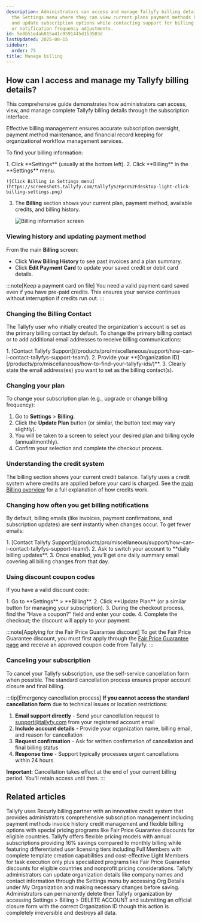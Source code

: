 ```yaml
---
description: Administrators can access and manage Tallyfy billing details through
  the Settings menu where they can view current plans payment methods billing history
  and update subscription options while contacting support for billing contact changes
  or notification frequency adjustments.
id: 5e8b51e4ab015a41c9591445d153503d
lastUpdated: 2025-08-15
sidebar:
  order: 75
title: Manage billing
---
```



## How can I access and manage my Tallyfy billing details?

This comprehensive guide demonstrates how administrators can access, view, and manage complete Tallyfy billing details through the subscription interface.

Effective billing management ensures accurate subscription oversight, payment method maintenance, and financial record keeping for organizational workflow management services.

To find your billing information:

<Steps>
1. Click **Settings** (usually at the bottom left).
2. Click **Billing** in the **Settings** menu.

    ![Click Billing in Settings menu](https://screenshots.tallyfy.com/tallyfy%2Fpro%2Fdesktop-light-click-billing-settings.png)

3. The **Billing** section shows your current plan, payment method, available credits, and billing history.

    ![Billing information screen](https://screenshots.tallyfy.com/tallyfy%2Fpro%2Fdesktop-light-show-billing-info.png)

</Steps>

### Viewing history and updating payment method

From the main **Billing** screen:

*   Click **View Billing History** to see past invoices and a plan summary.
*   Click **Edit Payment Card** to update your saved credit or debit card details.

:::note[Keep a payment card on file]
You need a valid payment card saved even if you have pre-paid credits. This ensures your service continues without interruption if credits run out.
:::

### Changing the Billing Contact

The Tallyfy user who initially created the organization's account is set as the primary billing contact by default. To change the primary billing contact or to add additional email addresses to receive billing communications:

<Steps>
1.  [Contact Tallyfy Support](/products/pro/miscellaneous/support/how-can-i-contact-tallyfys-support-team/).
2.  Provide your **[Organization ID](/products/pro/miscellaneous/how-to-find-your-tallyfy-ids/)**.
3.  Clearly state the email address(es) you want to set as the billing contact(s).
</Steps>

### Changing your plan

To change your subscription plan (e.g., upgrade or change billing frequency):
<Steps>
1.  Go to **Settings** > **Billing**.
2.  Click the **Update Plan** button (or similar, the button text may vary slightly).
3.  You will be taken to a screen to select your desired plan and billing cycle (annual/monthly).
4.  Confirm your selection and complete the checkout process.
</Steps>

### Understanding the credit system

The billing section shows your current credit balance. Tallyfy uses a credit system where credits are applied before your card is charged. See the [main Billing overview](/products/pro/settings/billing/) for a full explanation of how credits work.

### Changing how often you get billing notifications

By default, billing emails (like invoices, payment confirmations, and subscription updates) are sent instantly when changes occur. To get fewer emails:

<Steps>
1. [Contact Tallyfy Support](/products/pro/miscellaneous/support/how-can-i-contact-tallyfys-support-team/).
2. Ask to switch your account to **daily billing updates**.
3. Once enabled, you'll get one daily summary email covering all billing changes from that day.
</Steps>

### Using discount coupon codes

If you have a valid discount code:

<Steps>
1. Go to **Settings** > **Billing**.
2. Click **Update Plan** (or a similar button for managing your subscription).
3. During the checkout process, find the "Have a coupon?" field and enter your code.
4. Complete the checkout; the discount will apply to your payment.
</Steps>

:::note[Applying for the Fair Price Guarantee discount]
To get the Fair Price Guarantee discount, you must first apply through the [Fair Price Guarantee page](https://tallyfy.com/pricing/fair-price-guarantee/) and receive an approved coupon code from Tallyfy.
:::

### Canceling your subscription

To cancel your Tallyfy subscription, use the self-service cancellation form when possible. The standard cancellation process ensures proper account closure and final billing.

:::tip[Emergency cancellation process]
**If you cannot access the standard cancellation form** due to technical issues or location restrictions:

1. **Email support directly** - Send your cancellation request to support@tallyfy.com from your registered account email
2. **Include account details** - Provide your organization name, billing email, and reason for cancellation
3. **Request confirmation** - Ask for written confirmation of cancellation and final billing status
4. **Response time** - Support typically processes urgent cancellations within 24 hours

**Important**: Cancellation takes effect at the end of your current billing period. You'll retain access until then.
:::


## Related articles
<CardGrid>
<LinkTitleCard header="<b>Settings > Billing</b>" href="/products/pro/settings/billing/" > Tallyfy uses Recurly billing partner with an innovative credit system that provides administrators comprehensive subscription management including payment methods invoice history credit management and flexible billing options with special pricing programs like Fair Price Guarantee discounts for eligible countries. </LinkTitleCard>
<LinkTitleCard header="<b>Pro > Pricing</b>" href="/products/pro/pricing/" > Tallyfy offers flexible pricing models with annual subscriptions providing 16% savings compared to monthly billing while featuring differentiated user licensing tiers including Full Members with complete template creation capabilities and cost-effective Light Members for task execution only plus specialized programs like Fair Price Guarantee discounts for eligible countries and nonprofit pricing considerations. </LinkTitleCard>
<LinkTitleCard header="<b>Org Settings > Update organization details</b>" href="/products/pro/settings/org-settings/how-can-i-update-my-organization-details/" > Tallyfy administrators can update organization details like company names and contact information through the Settings menu by accessing Org Details under My Organization and making necessary changes before saving. </LinkTitleCard>
<LinkTitleCard header="<b>Personal Settings > Cancel and delete your Tallyfy account</b>" href="/products/pro/settings/personal-settings/how-can-i-cancel-and-delete-my-tallyfy-account/" > Administrators can permanently delete their Tallyfy organization by accessing Settings > Billing > DELETE ACCOUNT and submitting an official closure form with the correct Organization ID though this action is completely irreversible and destroys all data. </LinkTitleCard>
</CardGrid>